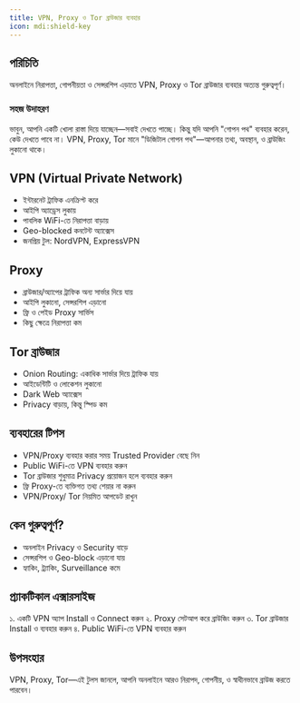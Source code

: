 ```yaml
---
title: VPN, Proxy ও Tor ব্রাউজার ব্যবহার
icon: mdi:shield-key
---
```


## পরিচিতি

অনলাইনে নিরাপত্তা, গোপনীয়তা ও সেন্সরশিপ এড়াতে VPN, Proxy ও Tor ব্রাউজার ব্যবহার অত্যন্ত গুরুত্বপূর্ণ।

### সহজ উদাহরণ
ভাবুন, আপনি একটি খোলা রাস্তা দিয়ে যাচ্ছেন—সবাই দেখতে পাচ্ছে। কিন্তু যদি আপনি "গোপন পথ" ব্যবহার করেন, কেউ দেখতে পাবে না। VPN, Proxy, Tor মানে "ডিজিটাল গোপন পথ"—আপনার তথ্য, অবস্থান, ও ব্রাউজিং লুকানো থাকে।

## VPN (Virtual Private Network)

- ইন্টারনেট ট্রাফিক এনক্রিপ্ট করে
- আইপি অ্যাড্রেস লুকায়
- পাবলিক WiFi-তে নিরাপত্তা বাড়ায়
- Geo-blocked কনটেন্ট অ্যাক্সেস
- জনপ্রিয় টুল: NordVPN, ExpressVPN

## Proxy

- ব্রাউজার/অ্যাপের ট্রাফিক অন্য সার্ভার দিয়ে যায়
- আইপি লুকানো, সেন্সরশিপ এড়ানো
- ফ্রি ও পেইড Proxy সার্ভিস
- কিছু ক্ষেত্রে নিরাপত্তা কম

## Tor ব্রাউজার

- Onion Routing: একাধিক সার্ভার দিয়ে ট্রাফিক যায়
- আইডেন্টিটি ও লোকেশন লুকানো
- Dark Web অ্যাক্সেস
- Privacy বাড়ায়, কিন্তু স্পিড কম

## ব্যবহারের টিপস

- VPN/Proxy ব্যবহার করার সময় Trusted Provider বেছে নিন
- Public WiFi-তে VPN ব্যবহার করুন
- Tor ব্রাউজার শুধুমাত্র Privacy প্রয়োজন হলে ব্যবহার করুন
- ফ্রি Proxy-তে ব্যক্তিগত তথ্য শেয়ার না করুন
- VPN/Proxy/ Tor নিয়মিত আপডেট রাখুন

## কেন গুরুত্বপূর্ণ?

- অনলাইন Privacy ও Security বাড়ে
- সেন্সরশিপ ও Geo-block এড়ানো যায়
- হ্যাকিং, ট্র্যাকিং, Surveillance কমে

## প্র্যাকটিকাল এক্সারসাইজ

১. একটি VPN অ্যাপ Install ও Connect করুন
২. Proxy সেটআপ করে ব্রাউজিং করুন
৩. Tor ব্রাউজার Install ও ব্যবহার করুন
৪. Public WiFi-তে VPN ব্যবহার করুন

## উপসংহার

VPN, Proxy, Tor—এই টুলস জানলে, আপনি অনলাইনে আরও নিরাপদ, গোপনীয়, ও স্বাধীনভাবে ব্রাউজ করতে পারবেন।
